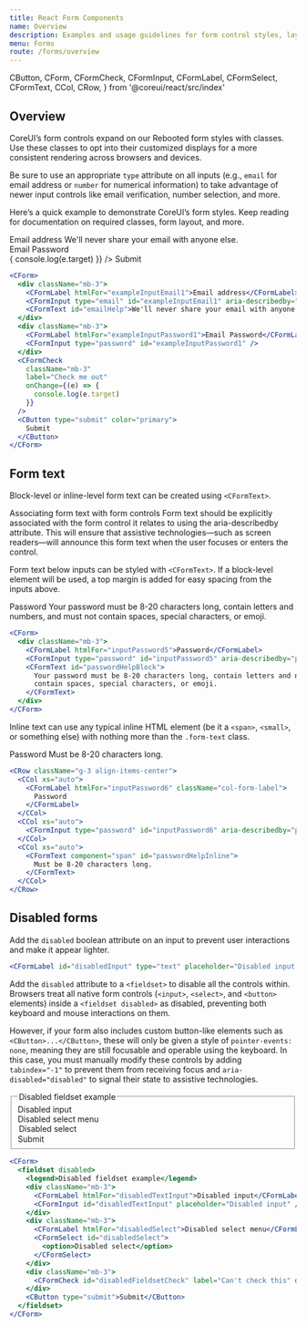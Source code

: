 ```yaml
---
title: React Form Components
name: Overview
description: Examples and usage guidelines for form control styles, layout options, and custom components for creating a wide variety of forms.
menu: Forms
route: /forms/overview
---
```


  CButton,
  CForm,
  CFormCheck,
  CFormInput,
  CFormLabel,
  CFormSelect,
  CFormText,
  CCol,
  CRow,
} from '@coreui/react/src/index'

## Overview

CoreUI’s form controls expand on our Rebooted form styles with classes. Use these classes to opt into their customized displays for a more consistent rendering across browsers and devices.

Be sure to use an appropriate `type` attribute on all inputs (e.g., `email` for email address or `number` for numerical information) to take advantage of newer input controls like email verification, number selection, and more.

Here’s a quick example to demonstrate CoreUI’s form styles. Keep reading for documentation on required classes, form layout, and more.

<Example>
  <CForm>
    <div className="mb-3">
      <CFormLabel htmlFor="exampleInputEmail1">Email address</CFormLabel>
      <CFormInput type="email" id="exampleInputEmail1" aria-describedby="emailHelp" />
      <CFormText id="emailHelp">We'll never share your email with anyone else.</CFormText>
    </div>
    <div className="mb-3">
      <CFormLabel htmlFor="exampleInputPassword1">Email Password</CFormLabel>
      <CFormInput type="password" id="exampleInputPassword1" />
    </div>
    <CFormCheck
      className="mb-3"
      label="Check me out"
      onChange={(e) => {
        console.log(e.target)
      }}
    />
    <CButton type="submit" color="primary">
      Submit
    </CButton>
  </CForm>
</Example>

```jsx
<CForm>
  <div className="mb-3">
    <CFormLabel htmlFor="exampleInputEmail1">Email address</CFormLabel>
    <CFormInput type="email" id="exampleInputEmail1" aria-describedby="emailHelp" />
    <CFormText id="emailHelp">We'll never share your email with anyone else.</CFormText>
  </div>
  <div className="mb-3">
    <CFormLabel htmlFor="exampleInputPassword1">Email Password</CFormLabel>
    <CFormInput type="password" id="exampleInputPassword1" />
  </div>
  <CFormCheck
    className="mb-3"
    label="Check me out"
    onChange={(e) => {
      console.log(e.target)
    }}
  />
  <CButton type="submit" color="primary">
    Submit
  </CButton>
</CForm>
```

## Form text

Block-level or inline-level form text can be created using `<CFormText>`.

Associating form text with form controls
Form text should be explicitly associated with the form control it relates to using the aria-describedby attribute. This will ensure that assistive technologies—such as screen readers—will announce this form text when the user focuses or enters the control.

Form text below inputs can be styled with `<CFormText>`. If a block-level element will be used, a top margin is added for easy spacing from the inputs above.

<Example>
  <CForm>
    <div className="mb-3">
      <CFormLabel htmlFor="inputPassword5">Password</CFormLabel>
      <CFormInput type="password" id="inputPassword5" aria-describedby="passwordHelpBlock" />
      <CFormText id="passwordHelpBlock">
        Your password must be 8-20 characters long, contain letters and numbers, and must not
        contain spaces, special characters, or emoji.
      </CFormText>
    </div>
  </CForm>
</Example>

```jsx
<CForm>
  <div className="mb-3">
    <CFormLabel htmlFor="inputPassword5">Password</CFormLabel>
    <CFormInput type="password" id="inputPassword5" aria-describedby="passwordHelpBlock" />
    <CFormText id="passwordHelpBlock">
      Your password must be 8-20 characters long, contain letters and numbers, and must not
      contain spaces, special characters, or emoji.
    </CFormText>
  </div>
</CForm>
```

Inline text can use any typical inline HTML element (be it a `<span>`, `<small>`, or something else) with nothing more than the `.form-text` class.

<Example>
  <CRow className="g-3 align-items-center">
    <CCol xs="auto">
      <CFormLabel htmlFor="inputPassword6" className="col-form-label">
        Password
      </CFormLabel>
    </CCol>
    <CCol xs="auto">
      <CFormInput type="password" id="inputPassword6" aria-describedby="passwordHelpInline" />
    </CCol>
    <CCol xs="auto">
      <CFormText component="span" id="passwordHelpInline">
        Must be 8-20 characters long.
      </CFormText>
    </CCol>
  </CRow>
</Example>

```jsx
<CRow className="g-3 align-items-center">
  <CCol xs="auto">
    <CFormLabel htmlFor="inputPassword6" className="col-form-label">
      Password
    </CFormLabel>
  </CCol>
  <CCol xs="auto">
    <CFormInput type="password" id="inputPassword6" aria-describedby="passwordHelpInline" />
  </CCol>
  <CCol xs="auto">
    <CFormText component="span" id="passwordHelpInline">
      Must be 8-20 characters long.
    </CFormText>
  </CCol>
</CRow>
```

## Disabled forms

Add the `disabled` boolean attribute on an input to prevent user interactions and make it appear lighter.

```jsx
<CFormLabel id="disabledInput" type="text" placeholder="Disabled input here..." disabled />
```

Add the `disabled` attribute to a `<fieldset>` to disable all the controls within. Browsers treat all native form controls (`<input>`, `<select>`, and `<button>` elements) inside a `<fieldset disabled>` as disabled, preventing both keyboard and mouse interactions on them.

However, if your form also includes custom button-like elements such as `<CButton>...</CButton>`, these will only be given a style of `pointer-events: none`, meaning they are still focusable and operable using the keyboard. In this case, you must manually modify these controls by adding `tabindex="-1"` to prevent them from receiving focus and `aria-disabled="disabled"` to signal their state to assistive technologies.

<Example>
  <CForm>
    <fieldset disabled>
      <legend>Disabled fieldset example</legend>
      <div className="mb-3">
        <CFormLabel htmlFor="disabledTextInput">Disabled input</CFormLabel>
        <CFormInput id="disabledTextInput" placeholder="Disabled input" />
      </div>
      <div className="mb-3">
        <CFormLabel htmlFor="disabledSelect">Disabled select menu</CFormLabel>
        <CFormSelect id="disabledSelect">
          <option>Disabled select</option>
        </CFormSelect>
      </div>
      <div className="mb-3">
        <CFormCheck id="disabledFieldsetCheck" label="Can't check this" disabled />
      </div>
      <CButton type="submit">Submit</CButton>
    </fieldset>
  </CForm>
</Example>

```jsx
<CForm>
  <fieldset disabled>
    <legend>Disabled fieldset example</legend>
    <div className="mb-3">
      <CFormLabel htmlFor="disabledTextInput">Disabled input</CFormLabel>
      <CFormInput id="disabledTextInput" placeholder="Disabled input" />
    </div>
    <div className="mb-3">
      <CFormLabel htmlFor="disabledSelect">Disabled select menu</CFormLabel>
      <CFormSelect id="disabledSelect">
        <option>Disabled select</option>
      </CFormSelect>
    </div>
    <div className="mb-3">
      <CFormCheck id="disabledFieldsetCheck" label="Can't check this" disabled />
    </div>
    <CButton type="submit">Submit</CButton>
  </fieldset>
</CForm>
```

